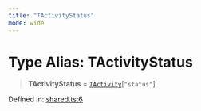 ```yaml
---
title: "TActivityStatus"
mode: wide
---
```

  
# Type Alias: TActivityStatus

> **TActivityStatus** = [`TActivity`](../TActivity/readme)\[`"status"`\]

Defined in: [shared.ts:6](https://github.com/tkhq/sdk/blob/main/packages/http/src/shared.ts#L6)
